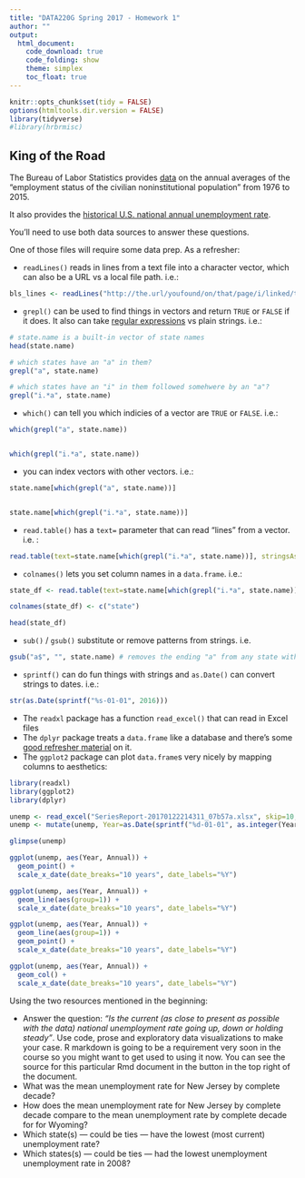 ```yaml
---
title: "DATA220G Spring 2017 - Homework 1"
author: ""
output:
  html_document:
    code_download: true
    code_folding: show
    theme: simplex
    toc_float: true
---
```

```r
knitr::opts_chunk$set(tidy = FALSE)
options(htmltools.dir.version = FALSE)
library(tidyverse)
#library(hrbrmisc)
```

## King of the Road

The Bureau of Labor Statistics provides [data](https://www.bls.gov/lau/rdscnp16.htm) on the annual averages of the "employment status of the civilian noninstitutional population" from 1976 to 2015. 

It also provides the [historical U.S. national annual unemployment rate](https://data.bls.gov/timeseries/LNU04000000?years_option=all_years&periods_option=specific_periods&periods=Annual+Data).

You'll need to use both data sources to answer these questions.

One of those files will require some data prep. As a refresher:

- `readLines()` reads in lines from a text file into a character vector, which can also be a URL vs a local file path. i.e.:

```r
bls_lines <- readLines("http://the.url/youfound/on/that/page/i/linked/to.html")
```

- `grepl()` can be used to find things in vectors and return `TRUE` or `FALSE` if it does. It also can take [regular expressions](http://www.regular-expressions.info/rlanguage.html) vs plain strings. i.e.:

```r
# state.name is a built-in vector of state names
head(state.name)

# which states have an "a" in them?
grepl("a", state.name)

# which states have an "i" in them followed somehwere by an "a"?
grepl("i.*a", state.name)
```

- `which()` can tell you which indicies of a vector are `TRUE` or `FALSE`. i.e.:

```r
which(grepl("a", state.name))


which(grepl("i.*a", state.name))
```

- you can index vectors with other vectors. i.e.:

```r
state.name[which(grepl("a", state.name))]


state.name[which(grepl("i.*a", state.name))]
```

- `read.table()` has a `text=` parameter that can read "lines" from a vector. i.e. :

```r
read.table(text=state.name[which(grepl("i.*a", state.name))], stringsAsFactors=FALSE)
```

- `colnames()` lets you set column names in a `data.frame`. i.e.:

```r
state_df <- read.table(text=state.name[which(grepl("i.*a", state.name))], stringsAsFactors=FALSE)

colnames(state_df) <- c("state")

head(state_df)
```

- `sub()` / `gsub()` substitute or remove patterns from strings. i.e.

```r
gsub("a$", "", state.name) # removes the ending "a" from any state with one
```

- `sprintf()` can do fun things with strings and `as.Date()` can convert strings to dates. i.e.:

```r
str(as.Date(sprintf("%s-01-01", 2016)))
```

- The `readxl` package has a function `read_excel()` that can read in Excel files 
- The `dplyr` package treats a `data.frame` like a database and there's some [good refresher material](https://cran.rstudio.com/web/packages/dplyr/vignettes/introduction.html) on it.
- The `ggplot2` package can plot `data.frame`s very nicely by mapping columns to aesthetics:

```r
library(readxl)
library(ggplot2)
library(dplyr)

unemp <- read_excel("SeriesReport-20170122214311_07b57a.xlsx", skip=10, col_names=TRUE)
unemp <- mutate(unemp, Year=as.Date(sprintf("%d-01-01", as.integer(Year))))

glimpse(unemp)

ggplot(unemp, aes(Year, Annual)) +
  geom_point() +
  scale_x_date(date_breaks="10 years", date_labels="%Y") 

ggplot(unemp, aes(Year, Annual)) +
  geom_line(aes(group=1)) +
  scale_x_date(date_breaks="10 years", date_labels="%Y") 

ggplot(unemp, aes(Year, Annual)) +
  geom_line(aes(group=1)) +
  geom_point() +
  scale_x_date(date_breaks="10 years", date_labels="%Y") 

ggplot(unemp, aes(Year, Annual)) +
  geom_col() +
  scale_x_date(date_breaks="10 years", date_labels="%Y") 
```


Using the two resources mentioned in the beginning:

- Answer the question: _"Is the current (as close to present as possible with the data) *national* unemployment rate going up, down or holding steady"_. Use code, prose and exploratory data visualizations to make your case. R markdown is going to be a requirement very soon in the course so you might want to get used to using it now. You can see the source for this particular Rmd document in the button in the top right of the document.
- What was the mean unemployment rate for New Jersey by complete decade?
- How does the mean unemployment rate for New Jersey by complete decade compare to the mean unemployment rate by complete decade for for Wyoming?
- Which state(s) — could be ties — have the lowest (most current) unemployment rate?
- Which states(s) — could be ties — had the lowest unemployment unemployment rate in 2008?

